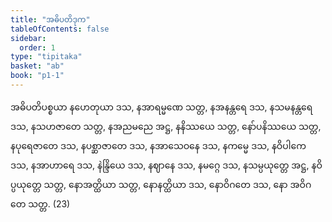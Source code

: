 ```yaml
---
title: "အဓိပတိဒုက"
tableOfContents: false
sidebar:
  order: 1
type: "tipitaka"
basket: "ab"
book: "p1-1"
---
```



<DynamicBreadcrumb />

<Division number="420" book="p1-1" e="ch" v="36" p="141">

<Paragraph number="1303" book="p1-1">
အဓိပတိပစ္စယာ နဟေတုယာ ဒသ, နအာရမ္မဏေ သတ္တ, နအနန္တရေ ဒသ, နသမနန္တရေ ဒသ, နသဟဇာတေ သတ္တ, နအညမညေ အဋ္ဌ, နနိဿယေ သတ္တ, နော်ပနိဿယေ သတ္တ, နပုရေဇာတေ ဒသ, နပစ္ဆာဇာတေ ဒသ, နအာသေဝနေ ဒသ, နကမ္မေ ဒသ, နဝိပါကေ ဒသ, နအာဟာရေ ဒသ, နဲန္ဒြိယေ ဒသ, နဈာနေ ဒသ, နမဂ္ဂေ ဒသ, နသမ္ပယုတ္တေ အဋ္ဌ, နဝိပ္ပယုတ္တေ သတ္တ, နောအတ္ထိယာ သတ္တ, နောနတ္ထိယာ ဒသ, နောဝိဂတေ ဒသ, နော အဝိဂတေ သတ္တ. (23)
</Paragraph>
</Division>